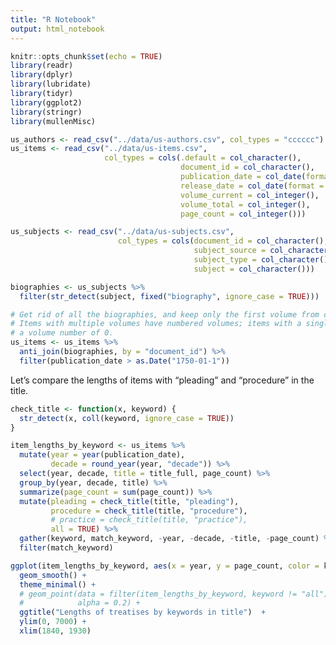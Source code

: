 ```yaml
---
title: "R Notebook"
output: html_notebook
---
```


```r
knitr::opts_chunk$set(echo = TRUE)
library(readr)
library(dplyr)
library(lubridate)
library(tidyr)
library(ggplot2)
library(stringr)
library(mullenMisc)

us_authors <- read_csv("../data/us-authors.csv", col_types = "cccccc")
us_items <- read_csv("../data/us-items.csv",
                     col_types = cols(.default = col_character(), 
                                      document_id = col_character(),
                                      publication_date = col_date(format = ""),
                                      release_date = col_date(format = ""),
                                      volume_current = col_integer(),
                                      volume_total = col_integer(),
                                      page_count = col_integer()))

us_subjects <- read_csv("../data/us-subjects.csv",
                        col_types = cols(document_id = col_character(), 
                                         subject_source = col_character(),
                                         subject_type = col_character(),
                                         subject = col_character()))

biographies <- us_subjects %>% 
  filter(str_detect(subject, fixed("biography", ignore_case = TRUE)))

# Get rid of all the biographies, and keep only the first volume from collections.
# Items with multiple volumes have numbered volumes; items with a single volume have
# a volume number of 0.
us_items <- us_items %>% 
  anti_join(biographies, by = "document_id") %>% 
  filter(publication_date > as.Date("1750-01-1"))
```  

Let's compare the lengths of items with "pleading" and "procedure" in the title.

```r
check_title <- function(x, keyword) {
  str_detect(x, coll(keyword, ignore_case = TRUE))
}

item_lengths_by_keyword <- us_items %>%
  mutate(year = year(publication_date),
         decade = round_year(year, "decade")) %>%
  select(year, decade, title = title_full, page_count) %>% 
  group_by(year, decade, title) %>% 
  summarize(page_count = sum(page_count)) %>% 
  mutate(pleading = check_title(title, "pleading"),
         procedure = check_title(title, "procedure"),
         # practice = check_title(title, "practice"),
         all = TRUE) %>% 
  gather(keyword, match_keyword, -year, -decade, -title, -page_count) %>% 
  filter(match_keyword) 

ggplot(item_lengths_by_keyword, aes(x = year, y = page_count, color = keyword)) +
  geom_smooth() +
  theme_minimal() +
  # geom_point(data = filter(item_lengths_by_keyword, keyword != "all"),
  #            alpha = 0.2) +
  ggtitle("Lengths of treatises by keywords in title")  +
  ylim(0, 7000) +
  xlim(1840, 1930)
```



